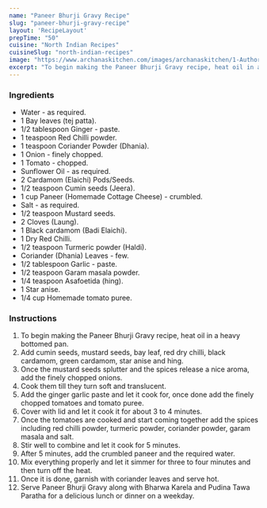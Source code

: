 ---
name: "Paneer Bhurji Gravy Recipe"
slug: "paneer-bhurji-gravy-recipe"
layout: 'RecipeLayout'
prepTime: "50"
cuisine: "North Indian Recipes"
cuisineSlug: "north-indian-recipes"
image: "https://www.archanaskitchen.com/images/archanaskitchen/1-Author/Pooja_Thakur/panner_bhurji_gravy_1600.jpg"
excerpt: "To begin making the Paneer Bhurji Gravy recipe, heat oil in a heavy bottomed pan"
---

### Ingredients

- Water - as required.
- 1 Bay leaves (tej patta).
- 1/2 tablespoon Ginger - paste.
- 1 teaspoon Red Chilli powder.
- 1 teaspoon Coriander Powder (Dhania).
- 1 Onion - finely chopped.
- 1 Tomato - chopped.
- Sunflower Oil - as required.
- 2 Cardamom (Elaichi) Pods/Seeds.
- 1/2 teaspoon Cumin seeds (Jeera).
- 1 cup Paneer (Homemade Cottage Cheese) - crumbled.
- Salt - as required.
- 1/2 teaspoon Mustard seeds.
- 2 Cloves (Laung).
- 1 Black cardamom (Badi Elaichi).
- 1 Dry Red Chilli.
- 1/2 teaspoon Turmeric powder (Haldi).
- Coriander (Dhania) Leaves - few.
- 1/2 tablespoon Garlic - paste.
- 1/2 teaspoon Garam masala powder.
- 1/4 teaspoon Asafoetida (hing).
- 1 Star anise.
- 1/4 cup Homemade tomato puree.

### Instructions

1. To begin making the Paneer Bhurji Gravy recipe, heat oil in a heavy bottomed pan.
1. Add cumin seeds, mustard seeds, bay leaf, red dry chilli, black cardamom, green cardamom, star anise and hing.
1. Once the mustard seeds splutter and the spices release a nice aroma, add the finely chopped onions.
1. Cook them till they turn soft and translucent.
1. Add the ginger garlic paste and let it cook for, once done add the finely chopped tomatoes and tomato puree.
1. Cover with lid and let it cook it for about 3 to 4 minutes.
1. Once the tomatoes are cooked and start coming together add the spices including red chilli powder, turmeric powder, coriander powder, garam masala and salt.
1. Stir well to combine and let it cook for 5 minutes.
1. After 5 minutes, add the crumbled paneer and the required water.
1. Mix everything properly and let it simmer for three to four minutes and then turn off the heat.
1. Once it is done, garnish with coriander leaves and serve hot.
1. Serve Paneer Bhurji Gravy along with Bharwa Karela and Pudina Tawa Paratha for a delicious lunch or dinner on a weekday.
